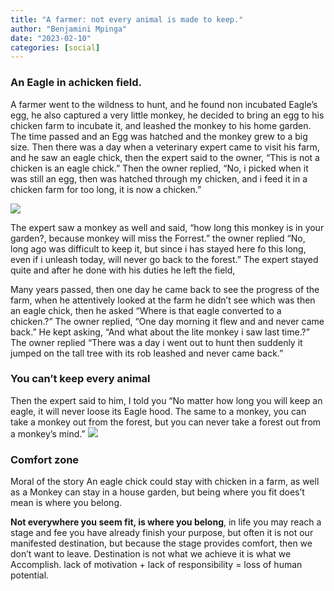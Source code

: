 ```yaml
---
title: "A farmer: not every animal is made to keep."
author: "Benjamini Mpinga"
date: "2023-02-10"
categories: [social]
---
```

### An Eagle in achicken field.

A farmer went to the wildness to hunt, and he found non incubated Eagle's egg, he also captured a very little monkey, he decided to bring an egg to his chicken farm to incubate it, and leashed the monkey to his home garden. The time passed and an Egg was hatched and the monkey grew to a big size. Then there was a day when a veterinary expert came to visit his farm, and he saw an eagle chick, then the expert said to the owner, "This is not a chicken is an eagle chick." Then the owner replied, "No, i picked when it was still an egg, then was hatched through my chicken, and i feed it in a chicken farm for too long, it is now a chicken." 


![](traditional.jpg)

The expert saw a monkey as well and said, "how long this monkey is in your garden?, because monkey will miss the Forrest." the owner replied "No, long ago was difficult to keep it, but since i has stayed here fo this long, even if i unleash today, will never go back to the forest." The expert stayed quite and after he done with his duties he left the field,

Many years passed, then one day he came back to see the progress of the farm, when he attentively looked at the farm he didn't see which was then an eagle chick, then he asked "Where is that eagle converted to a chicken.?" The owner replied, "One day morning it flew and and never came back." He kept asking, "And what about the lite monkey i saw last time.?" The owner replied "There was a day i went out to hunt then suddenly it jumped on the tall tree with its rob leashed and never came back."

### You can't keep every animal

Then the expert said to him, I told you "No matter how long you will keep an eagle, it will never loose its Eagle hood. The same to a monkey, you can take a monkey out from the forest, but you can never take a forest out from a monkey's mind."
![](kilimanjaro.jpg)

### Comfort zone

Moral of the story
An eagle chick could stay with chicken in a farm, as well as a Monkey can stay in a house garden, but being where you fit does't mean is where you belong.

**Not everywhere you seem fit, is where you belong**, in life you may reach a stage and fee you have already finish your purpose, but often it is not our manifested destination, but because the stage provides comfort, then we don't want to leave. Destination is not what we achieve it is what we Accomplish. lack of motivation + lack of responsibility = loss of human potential.



